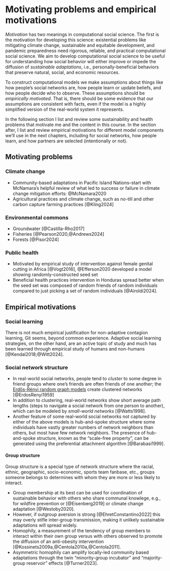 # Motivating problems and empirical motivations

*Motivation* has two meanings in computational social science. The first is
the motivation for developing this science: existential 
problems like mitigating climate change, sustainable and equitable development, 
and pandemic preparedness need rigorous, reliable, and practical computational
social science. We aim to develop computational social science to be
useful for understanding how social behavior will either improve or impede the
diffusion of *sustainable adaptations*, i.e., personally-beneficial behaviors that 
preserve natural, social, and economic resources. 

To construct computational models we make assumptions about things like how
people's social networks are, how people learn or update beliefs, 
and how people decide who to observe. These assumptions should be *empirically
motivated*. That is, there should be some evidence that our assumptions 
are consistent with facts, even if the model is a highly simplified version of
the real-world system it represents.

In the following section I list and review some sustainability and health problems that
motivate me and the content in this course. In the section after, I list and
review empirical motivations for different model components we'll use in the
next chapters, including for social networks, how people learn, and how partners
are selected (intentionally or not).

## Motivating problems 


### Climate change

- Community-based adaptations in Pacific Island Nations–start with McNamara's
  helpful review of what led to success or failure in climate change mitigation
  efforts: @McNamara2020
- Agricultural practices and climate change, such as no-till and other carbon
  capture farming practices [@Kling2024]


### Environmental commons

- Groundwater [@Castilla-Rho2017]
- Fisheries [@Pearson2020,@Andrews2024]
- Forests [@Pisor2024]

### Public health

- Motivated by empirical study of intervention against female genital cutting 
  in Africa [@Vogt2016], @Efferson2020 developed a model showing
  randomly-constructed seed set 
- Beneficial health practices intervention in Honduras spread better when
  the seed set was composed of random friends of random individuals compared to
  just picking a set of random individuals [@Airoldi2024].

## Empirical motivations

### Social learning

There is not much empirical justification for non-adaptive contagion learning,
Git seems, beyond common experience. Adaptive social learning strategies, on the
other hand, are an active topic of study and much has been learned through
empirical study of humans and non-humans [@Kendal2018;@Witt2024]. 

### Social network structure

- In real-world social networks, people tend to *cluster* to some degree 
  in friend groups where one's friends are often friends of one another; the
  [Erdős-Rényi random graph
  models](https://en.wikipedia.org/wiki/Erd%C5%91s%E2%80%93R%C3%A9nyi_model) 
  create clustered networks [@ErdosRenyi1959]
- In addition to clustering, real-world networks show  short average path lengths 
  (steps to navigate a social network from one person to another), 
  which can be modeled by *small-world networks* [@Watts1998].
- Another feature of some real-world social networks not captured by either of
  the above models is hub-and-spoke structure where some individuals have vastly
  greater numbers of network neighbors than others, but most have few network
  neighbors. The presence of hub-and-spoke structure, known as the "scale-free property",
  can be generated using the preferential attachment algorithm [@Barabasi1999].

#### Group structure

Group structure is a special type of network structure where the racial, ethnic,
geographic, socio-economic, sports team fanbase, etc., groups someone belongs to
determines with whom they are more or less likely to interact.

- Group membership at its best can be used for coordination of sustainable
  behavior with others who share communal knowlege, e.g., for wildfire prevention or
  [@Eisenberg2019] or climate change adaptation [@Westoby2020].
- However, if outgroup aversion is strong [@EhretConstantino2022] this may overly stifle
  inter-group transmission, making it unlikely sustainable adaptations will
  spread widely.
- Homophily, a measurement of the tendency of group members to interact within
  their own group versus with others observed to promote the diffusion of
  an anti-obesity intervention [@Kossinets2009a,@Centola2010a,@Centola2011].
- Asymmetric homophily can amplify locally-led community based adaptations
  through the twin "minority-group incubator" and "majority-group reservoir"
  effects [@Turner2023].
